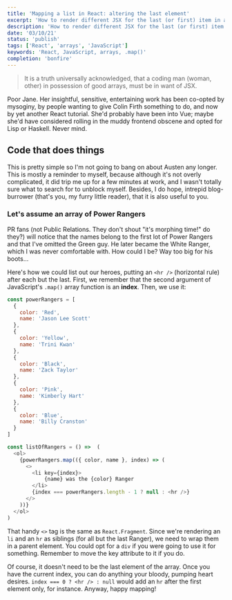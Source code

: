 ```yaml
---
title: 'Mapping a list in React: altering the last element'
excerpt: 'How to render different JSX for the last (or first) item in an array'
description: 'How to render different JSX for the last (or first) item in an array'
date: '03/10/21'
status: 'publish'
tags: ['React', 'arrays', 'JavaScript']
keywords: 'React, JavaScript, arrays, .map()'
completion: 'bonfire'
---
```


<blockquote style={{ marginTop: 0 }}>
  <p className="BlogPost__Paragraph">
    It is a truth universally acknowledged, that a coding man (woman, other) in possession
    of good arrays, must be in want of JSX.
  </p>
</blockquote>

<p>
  <Dropcap>Poor</Dropcap> Jane. Her insightful, sensitive, entertaining work has been
  co-opted by mysoginy, by people wanting to give Colin Firth something to do, and now by
  yet another React tutorial. She'd probably have been into Vue; maybe she'd have
  considered rolling in the muddy frontend obscene and opted for Lisp or Haskell. Never
  mind.
</p>

## Code that does things

This is pretty simple so I'm not going to bang on about Austen any longer. This is mostly
a reminder to myself, because although it's not overly complicated, it did trip me up for
a few minutes at work, and I wasn't totally sure what to search for to unblock myself.
Besides, I do hope, intrepid blog-burrower (that's you, my furry little reader), that it
is also useful to you.

### Let's assume an array of Power Rangers

PR fans (not Public Relations. They don't shout "it's morphing time!" do they?) will
notice that the names belong to the first lot of Power Rangers and that I've omitted the
Green guy. He later became the White Ranger, which I was never comfortable with. How could
I be? Way too big for his boots...

Here's how we could list out our heroes, putting an `<hr />` (horizontal rule) after each
but the last. First, we remember that the second argument of JavaScript's `.map()` array
function is an **index**. Then, we use it:

```JavaScript title=file.jsx
const powerRangers = [
  {
    color: 'Red',
    name: 'Jason Lee Scott'
  },
  {
    color: 'Yellow',
    name: 'Trini Kwan'
  },
  {
    color: 'Black',
    name: 'Zack Taylor'
  },
  {
    color: 'Pink',
    name: 'Kimberly Hart'
  },
  {
    color: 'Blue',
    name: 'Billy Cranston'
  }
]

const listOfRangers = () =>  (
  <ol>
    {powerRangers.map(({ color, name }, index) => (
      <>
        <li key={index}>
            {name} was the {color} Ranger
        </li>
        {index === powerRangers.length - 1 ? null : <hr />}
      </>
    ))}
  </ol>
)
```

That handy `<>` tag is the same as `React.Fragment`. Since we're rendering an `li` and an
`hr` as siblings (for all but the last Ranger), we need to wrap them in a parent element.
You could opt for a `div` if you were going to use it for something. Remember to move the
key attribute to it if you do.

Of course, it doesn't need to be the last element of the array. Once you have the current
index, you can do anything your bloody, pumping heart desires.
`index === 0 ? <hr /> : null` would add an `hr` after the first element only, for
instance. Anyway, happy mapping!
